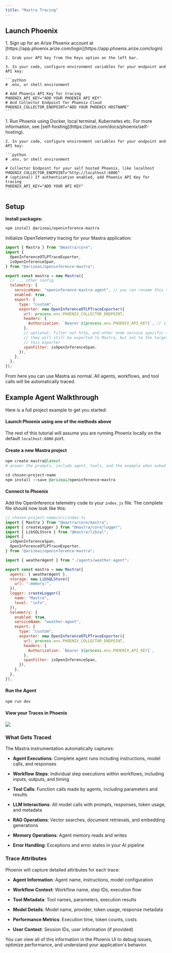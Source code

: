 ```yaml
---
title: "Mastra Tracing"
---
```


## Launch Phoenix

<Tabs>
  <Tab title="Phoenix Cloud">
    1. Sign up for an Arize Phoenix account at [https://app.phoenix.arize.com/login](https://app.phoenix.arize.com/login)

    2. Grab your API key from the Keys option on the left bar.

    3. In your code, configure environment variables for your endpoint and API key:

    ```python
    # .env, or shell environment

    # Add Phoenix API Key for tracing
    PHOENIX_API_KEY="ADD YOUR PHOENIX API KEY"
    # And Collector Endpoint for Phoenix Cloud
    PHOENIX_COLLECTOR_ENDPOINT="ADD YOUR PHOENIX HOSTNAME"
    ```
  </Tab>
  <Tab title="Self-Hosted Phoenix">
    1. Run Phoenix using Docker, local terminal, Kubernetes etc. For more information, see [self-hosting](https://arize.com/docs/phoenix/self-hosting).

    2. In your code, configure environment variables for your endpoint and API key:

    ```python
    # .env, or shell environment

    # Collector Endpoint for your self hosted Phoenix, like localhost
    PHOENIX_COLLECTOR_ENDPOINT="http://localhost:6006"
    # (optional) If authentication enabled, add Phoenix API Key for tracing
    PHOENIX_API_KEY="ADD YOUR API KEY"
    ```
  </Tab>
</Tabs>

## Setup

**Install packages:**

```bash
npm install @arizeai/openinference-mastra
```

Initialize OpenTelemetry tracing for your Mastra application:

```javascript
import { Mastra } from "@mastra/core";
import {
  OpenInferenceOTLPTraceExporter,
  isOpenInferenceSpan,
} from "@arizeai/openinference-mastra";

export const mastra = new Mastra({
  // ... other config
  telemetry: {
    serviceName: "openinference-mastra-agent", // you can rename this to whatever you want to appear in the Phoenix UI
    enabled: true,
    export: {
      type: "custom",
      exporter: new OpenInferenceOTLPTraceExporter({
        url: process.env.PHOENIX_COLLECTOR_ENDPOINT,
        headers: {
          Authorization: `Bearer ${process.env.PHOENIX_API_KEY}`, // if you're self-hosting Phoenix without auth, you can remove this header
        },
        // optional: filter out http, and other node service specific spans
        // they will still be exported to Mastra, but not to the target of
        // this exporter
        spanFilter: isOpenInferenceSpan,
      }),
    },
  },
});
```

From here you can use Mastra as normal. All agents, workflows, and tool calls will be automatically traced.

## Example Agent Walkthrough

Here is a full project example to get you started:

#### Launch Phoenix using one of the methods above

The rest of this tutorial will assume you are running Phoenix locally on the default `localhost:6006` port.

#### Create a new Mastra project

```ruby
npm create mastra@latest
# answer the prompts, include agent, tools, and the example when asked

cd chosen-project-name
npm install --save @arizeai/openinference-mastra
```

#### Connect to Phoenix

Add the OpenInference telemetry code to your `index.js` file. The complete file should now look like this:

```javascript
// chosen-project-name/src/index.ts
import { Mastra } from "@mastra/core/mastra";
import { createLogger } from "@mastra/core/logger";
import { LibSQLStore } from "@mastra/libsql";
import {
  isOpenInferenceSpan,
  OpenInferenceOTLPTraceExporter,
} from "@arizeai/openinference-mastra";

import { weatherAgent } from "./agents/weather-agent";

export const mastra = new Mastra({
  agents: { weatherAgent },
  storage: new LibSQLStore({
    url: ":memory:",
  }),
  logger: createLogger({
    name: "Mastra",
    level: "info",
  }),
  telemetry: {
    enabled: true,
    serviceName: "weather-agent",
    export: {
      type: "custom",
      exporter: new OpenInferenceOTLPTraceExporter({
        url: process.env.PHOENIX_COLLECTOR_ENDPOINT,
        headers: {
          Authorization: `Bearer ${process.env.PHOENIX_API_KEY}`,
        },
        spanFilter: isOpenInferenceSpan,
      }),
    },
  },
});
```

#### Run the Agent

```bash
npm run dev
```

#### View your Traces in Phoenix
<Frame>
  <img src="https://storage.googleapis.com/arize-phoenix-assets/assets/images/phoenix-docs-images/mastra-traces.png"/>
</Frame>

### What Gets Traced

The Mastra instrumentation automatically captures:

* **Agent Executions**: Complete agent runs including instructions, model calls, and responses

* **Workflow Steps**: Individual step executions within workflows, including inputs, outputs, and timing

* **Tool Calls**: Function calls made by agents, including parameters and results

* **LLM Interactions**: All model calls with prompts, responses, token usage, and metadata

* **RAG Operations**: Vector searches, document retrievals, and embedding generations

* **Memory Operations**: Agent memory reads and writes

* **Error Handling**: Exceptions and error states in your AI pipeline

### Trace Attributes

Phoenix will capture detailed attributes for each trace:

* **Agent Information**: Agent name, instructions, model configuration

* **Workflow Context**: Workflow name, step IDs, execution flow

* **Tool Metadata**: Tool names, parameters, execution results

* **Model Details**: Model name, provider, token usage, response metadata

* **Performance Metrics**: Execution time, token counts, costs

* **User Context**: Session IDs, user information (if provided)

You can view all of this information in the Phoenix UI to debug issues, optimize performance, and understand your application's behavior.


